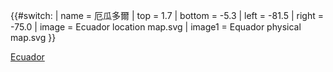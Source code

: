 {{#switch:{{{1}}}
| name   = 厄瓜多爾
| top    = 1.7
| bottom = -5.3
| left   = -81.5
| right  = -75.0
| image  = Ecuador location map.svg
| image1 = Equador physical map.svg
}}<noinclude><!--
-- The above switch-statement branches by text in parameter #1,
-- returning the associated value after each equals sign ("=").
-->{{Location map/Info}}
{{Documentation}}<!-- Categories in /doc, interwikis in Wikidata -->
[[Category:地理位置圖模板|Ecuador]]
</noinclude>